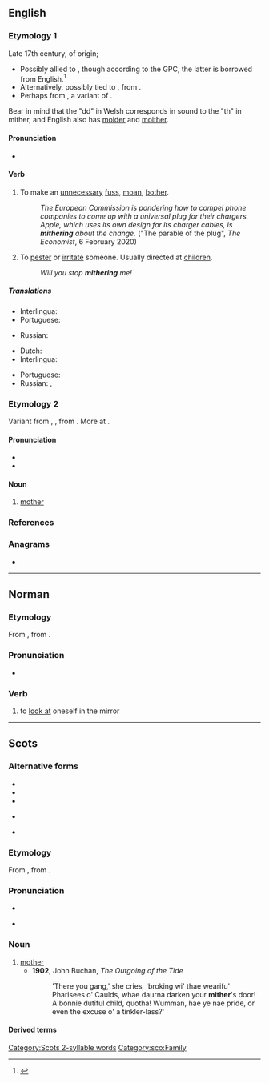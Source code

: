 ==English==
{{was wotd|2012|July|21}}

===Etymology 1===
Late 17th century, of {{unk|en|title=unknown}} origin;

* Possibly allied to {{der|en|cy|moedro|t=to worry or bother}}, though according to the GPC, the latter is borrowed from English.<ref>{{R:cy:GPC|moedro}}</ref>
* Alternatively, possibly tied to {{cog|cy|meidda|t=to beg for whey}}, from {{m|cy|maidd|t=whey}}.
* Perhaps from {{cog|cy|meiddio|t=to dare or venture}}, a variant of {{m|cy|beiddio|t=to dare}}.

Bear in mind that the "dd" in Welsh corresponds in sound to the "th" in mither, and English also has [[moider]] and [[moither]].

====Pronunciation====
* {{IPA|en|/ˈmaɪðə(ɹ)/}}

====Verb====
{{en-verb}}

# {{lb|en|intransitive|Northern England}} To make an [[unnecessary]] [[fuss]], [[moan]], [[bother]].
#: ''The European Commission is pondering how to compel phone companies to come up with a universal plug for their chargers. Apple, which uses its own design for its charger cables, is '''mithering''' about the change.'' ("The parable of the plug", ''The Economist'', 6 February 2020)
# {{lb|en|transitive|Northern England}} To [[pester]] or [[irritate]] someone. Usually directed at [[children]].
#: ''Will you stop '''mithering''' me!''

=====Translations=====
{{trans-top|intransitive: to mither}}
* Interlingua: {{t|ia|preoccupar se de bagatelas}}
* Portuguese: {{t|pt|[[fazer]] [[queixume]]}}
{{trans-mid}}
* Russian: {{t+|ru|раздража́ть}}
{{trans-bottom}}

{{trans-top|transitive to mither}}
* Dutch: {{t+|nl|lastigvallen}}
* Interlingua: {{t|ia|importunar}}
{{trans-mid}}
* Portuguese: {{t+|pt|importunar}}
* Russian: {{t+|ru|докуча́ть}}, {{t+|ru|донима́ть}}
{{trans-bottom}}

===Etymology 2===
Variant from {{inh|en|enm|muther}}, {{m|enm|muthir}}, from {{inh|en|ang|mōdor|t=mother}}. More at {{m|en|mother}}.

====Pronunciation====
* {{IPA|en|/ˈmɪðəɹ/}}
* {{audio|en|LL-Q1860 (eng)-Vealhurl-mither.wav |Audio (UK)}}

====Noun====
{{en-noun}}

# {{lb|en|Scotland|and|Northern England}} [[mother]]

===References===
<references/>

===Anagrams===
* {{anagrams|en|a=ehimrt|hermit}}

----

==Norman==

===Etymology===
From {{etyl|fro|nrf}} {{m|fro|mirer||to look at; to watch}}, from {{etyl|la|nrf}} {{m|la|miror|mīror, mīrārī|be amazed at}}.

===Pronunciation===
* {{audio|nrf|Jer-mither.ogg|Audio (Jersey)}}

===Verb===
{{nrf-verb}}

# {{lb|nrf|Jersey|reflexive|s'mither}} to [[look at]] oneself in the mirror

----

==Scots==

===Alternative forms===
* {{alter|sco|medder}}
* {{alter|sco|midder||Shetland}}
* {{alter|sco|mideer}}
* {{alter|sco|moder}} {{qualifier|archaic}}
* {{alter|sco|moeder}}

===Etymology===
{{dercat|sco|gem-pro|ine-pro|inh=2}}
From {{inherited|sco|enm|moder}}, from {{inherited|sco|ang|mōdor}}.

===Pronunciation===
* {{IPA|sco|[ˈmɪðər]}}
* {{qualifier|Mid Northern Scots|Shetlandic}} {{IPA|sco|[ˈmɪdər]}}

===Noun===
{{sco-noun}}

# [[mother]]
#* '''1902''', John Buchan, ''The Outgoing of the Tide''
#*: 'There you gang,' she cries, 'broking wi' thae wearifu' Pharisees o' Caulds, whae daurna darken your '''mither''''s door! A bonnie dutiful child, quotha! Wumman, hae ye nae pride, or even the excuse o' a tinkler-lass?'

====Derived terms====
{{der3|sco|{{l|sco|clocks-mither||a hen with chickens}}
|{{l|sco|guid-mither||mother-in-law}}
|{{l|sco|grandmither||grandmother}}
|{{l|sco|mither-brither||maternal uncle}}
|{{l|sco|mither tongue||mother tongue, native language}}
|{{l|sco|mither wit||native wit}}}}

[[Category:Scots 2-syllable words]]
[[Category:sco:Family]]